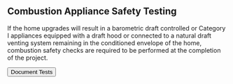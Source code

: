 ## Combustion Appliance Safety Testing
If the home upgrades will result in a barometric draft controlled or Category I appliances equipped with a draft 
hood or connected to a natural draft venting system remaining in the conditioned envelope of the home, combustion 
safety checks are required to be performed at the completion of the project. 

<div className="top-bottom-padding">
    <Button variant='primary' href={`/app/${props.project?._id}/combustion_safety`}> Document Tests</Button>
</div>

